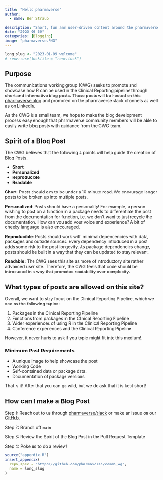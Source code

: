 ```yaml
---
title: "Hello pharmaverse"
author:
  - name: Ben Straub

description: "Short, fun and user-driven content around the pharmaverse."
date: "2023-06-30"
categories: [Blogging]
image: "pharmaverse.PNG"
---
```


<!--------------- my typical setup ----------------->

```r
long_slug <- "2023-01-09_welcome"
# renv::use(lockfile = "renv.lock")
```

<!--------------- post begins here ----------------->

## Purpose

The communications working group (CWG) seeks to promote and showcase how R can be used in the Clinical Reporting pipeline through short and informative blog posts.  These posts will be hosted on this [pharmaverse blog](https://pharmaverse.github.io/comms_wg/) and promoted on the pharmaverse slack channels as well as on LinkedIn.

As the CWG is a small team, we hope to make the blog development process easy enough that pharmaverse community members will be able to easily write blog posts with guidance from the CWG team.

## Spirit of a Blog Post

The CWG believes that the following 4 points will help guide the creation of Blog Posts. 

* **Short**
* **Personalized**
* **Reproducible**
* **Readable**  

**Short:** Posts should aim to be under a 10 minute read. We encourage longer posts to be broken up into multiple posts.  

**Personalized:** Posts should have a personality! For example, a person wishing to post on a function in a package needs to differentiate the post from the documentation for function, i.e. we don't want to just recycle the documentation. How can you add your voice and experience? A bit of cheeky language is also encouraged.

**Reproducible:**  Posts should work with minimal dependencies with data, packages and outside sources. Every dependency introduced in a post adds some risk to the post longevity. As package dependencies change, posts should be built in a way that they can be updated to stay relevant.

**Readable:** The CWG sees this site as more of introductory site rather advanced user site. Therefore, the CWG feels that code should be introduced in a way that promotes readability over complexity. 


## What types of posts are allowed on this site?

Overall, we want to stay focus on the Clinical Reporting Pipeline, which we see as the following topics:

1) Packages in the Clinical Reporting Pipeline
2) Functions from packages in the Clinical Reporting Pipeline
3) Wider experiences of using R in the Clinical Reporting Pipeline
4) Conference experiences and the Clinical Reporting Pipeline

However, it never hurts to ask if you topic might fit into this medium!.

### Minimum Post Requirements

  * A unique image to help showcase the post.
  * Working Code
  * Self-contained data or package data.
  * Documentation of package versions

That is it! After that you can go wild, but we do ask that it is kept short!

## How can I make a Blog Post

Step 1: Reach out to us through [pharmaverse/slack](pharmaverse.slack.com
) or make an issue on our [GitHub](https://github.com/pharmaverse/comms_wg/issues).

Step 2: Branch off `main`

Step 3: Review the Spirit of the Blog Post in the Pull Request Template

Step 4: Poke us to do a review!  



<!--------------- appendices go here ----------------->

```r
source("appendix.R")
insert_appendix(
  repo_spec = "https://github.com/pharmaverse/comms_wg",
  name = long_slug
)
```



